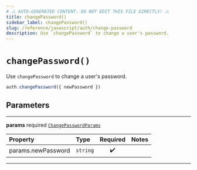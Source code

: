```yaml
---
# ⚠️ AUTO-GENERATED CONTENT. DO NOT EDIT THIS FILE DIRECTLY! ⚠️
title: changePassword()
sidebar_label: changePassword()
slug: /reference/javascript/auth/change-password
description: Use `changePassword` to change a user's password.
---
```


# `changePassword()`

Use `changePassword` to change a user's password.

```ts
auth.changePassword({ newPassword })
```

## Parameters

---

**<span className="parameter-name">params</span>** <span className="optional-status">required</span> [`ChangePasswordParams`](/reference/docgen/javascript/auth/types/change-password-params)

| Property                                                                                       | Type     | Required | Notes |
| :--------------------------------------------------------------------------------------------- | :------- | :------: | :---- |
| <span className="parameter-name"><span className="light-grey">params.</span>newPassword</span> | `string` |    ✔️    |       |

---
